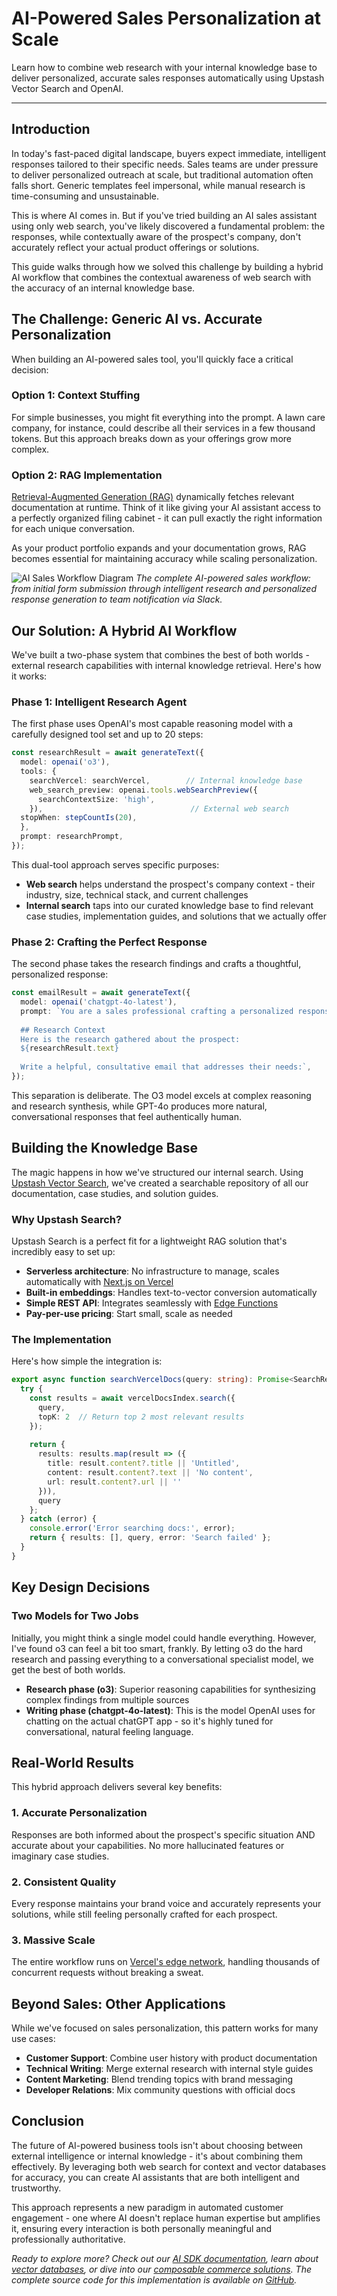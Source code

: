 # AI-Powered Sales Personalization at Scale

Learn how to combine web research with your internal knowledge base to deliver personalized, accurate sales responses automatically using Upstash Vector Search and OpenAI.

---

## Introduction

In today's fast-paced digital landscape, buyers expect immediate, intelligent responses tailored to their specific needs. Sales teams are under pressure to deliver personalized outreach at scale, but traditional automation often falls short. Generic templates feel impersonal, while manual research is time-consuming and unsustainable.

This is where AI comes in. But if you've tried building an AI sales assistant using only web search, you've likely discovered a fundamental problem: the responses, while contextually aware of the prospect's company, don't accurately reflect your actual product offerings or solutions.

This guide walks through how we solved this challenge by building a hybrid AI workflow that combines the contextual awareness of web search with the accuracy of an internal knowledge base.

## The Challenge: Generic AI vs. Accurate Personalization

When building an AI-powered sales tool, you'll quickly face a critical decision:

### Option 1: Context Stuffing
For simple businesses, you might fit everything into the prompt. A lawn care company, for instance, could describe all their services in a few thousand tokens. But this approach breaks down as your offerings grow more complex.

### Option 2: RAG Implementation
[Retrieval-Augmented Generation (RAG)](https://vercel.com/docs/ai/rag) dynamically fetches relevant documentation at runtime. Think of it like giving your AI assistant access to a perfectly organized filing cabinet - it can pull exactly the right information for each unique conversation.

As your product portfolio expands and your documentation grows, RAG becomes essential for maintaining accuracy while scaling personalization.

![AI Sales Workflow Diagram](/diagram.png)
*The complete AI-powered sales workflow: from initial form submission through intelligent research and personalized response generation to team notification via Slack.*

## Our Solution: A Hybrid AI Workflow

We've built a two-phase system that combines the best of both worlds - external research capabilities with internal knowledge retrieval. Here's how it works:

### Phase 1: Intelligent Research  Agent

The first phase uses OpenAI's most capable reasoning model with a carefully designed tool set and up to 20 steps:

```typescript
const researchResult = await generateText({
  model: openai('o3'),
  tools: {
    searchVercel: searchVercel,        // Internal knowledge base
    web_search_preview: openai.tools.webSearchPreview({
      searchContextSize: 'high',
    }),                                 // External web search
  stopWhen: stepCountIs(20),
  },
  prompt: researchPrompt,
});
```

This dual-tool approach serves specific purposes:
- **Web search** helps understand the prospect's company context - their industry, size, technical stack, and current challenges
- **Internal search** taps into our curated knowledge base to find relevant case studies, implementation guides, and solutions that we actually offer

### Phase 2: Crafting the Perfect Response

The second phase takes the research findings and crafts a thoughtful, personalized response:

```typescript
const emailResult = await generateText({
  model: openai('chatgpt-4o-latest'),
  prompt: `You are a sales professional crafting a personalized response...
  
  ## Research Context
  Here is the research gathered about the prospect:
  ${researchResult.text}
  
  Write a helpful, consultative email that addresses their needs:`,
});
```

This separation is deliberate. The O3 model excels at complex reasoning and research synthesis, while GPT-4o produces more natural, conversational responses that feel authentically human.

## Building the Knowledge Base

The magic happens in how we've structured our internal search. Using [Upstash Vector Search](https://upstash.com/docs/search/overall/whatisupstashsearch), we've created a searchable repository of all our documentation, case studies, and solution guides.

### Why Upstash Search?

Upstash Search is a perfect fit for a lightweight RAG solution that's incredibly easy to set up:

- **Serverless architecture**: No infrastructure to manage, scales automatically with [Next.js on Vercel](https://vercel.com/docs/frameworks/nextjs)
- **Built-in embeddings**: Handles text-to-vector conversion automatically
- **Simple REST API**: Integrates seamlessly with [Edge Functions](https://vercel.com/docs/functions/edge-functions)
- **Pay-per-use pricing**: Start small, scale as needed

### The Implementation

Here's how simple the integration is:

```typescript
export async function searchVercelDocs(query: string): Promise<SearchResponse> {
  try {
    const results = await vercelDocsIndex.search({ 
      query,
      topK: 2  // Return top 2 most relevant results
    });
    
    return {
      results: results.map(result => ({
        title: result.content?.title || 'Untitled',
        content: result.content?.text || 'No content',
        url: result.content?.url || ''
      })),
      query
    };
  } catch (error) {
    console.error('Error searching docs:', error);
    return { results: [], query, error: 'Search failed' };
  }
}
```

## Key Design Decisions

### Two Models for Two Jobs

Initially, you might think a single model could handle everything. However, I've found o3 can feel a bit too smart, frankly. By letting o3 do the hard research and passing everything to a conversational specialist model, we get the best of both worlds.

- **Research phase (o3)**: Superior reasoning capabilities for synthesizing complex findings from multiple sources
- **Writing phase (chatgpt-4o-latest)**: This is the model OpenAI uses for chatting on the actual chatGPT app - so it's highly tuned for conversational, natural feeling language. 


## Real-World Results

This hybrid approach delivers several key benefits:

### 1. Accurate Personalization
Responses are both informed about the prospect's specific situation AND accurate about your capabilities. No more hallucinated features or imaginary case studies.

### 2. Consistent Quality
Every response maintains your brand voice and accurately represents your solutions, while still feeling personally crafted for each prospect.

### 3. Massive Scale
The entire workflow runs on [Vercel's edge network](https://vercel.com/docs/edge-network/overview), handling thousands of concurrent requests without breaking a sweat.

## Beyond Sales: Other Applications

While we've focused on sales personalization, this pattern works for many use cases:

- **Customer Support**: Combine user history with product documentation
- **Technical Writing**: Merge external research with internal style guides
- **Content Marketing**: Blend trending topics with brand messaging
- **Developer Relations**: Mix community questions with official docs

## Conclusion

The future of AI-powered business tools isn't about choosing between external intelligence or internal knowledge - it's about combining them effectively. By leveraging both web search for context and vector databases for accuracy, you can create AI assistants that are both intelligent and trustworthy.

This approach represents a new paradigm in automated customer engagement - one where AI doesn't replace human expertise but amplifies it, ensuring every interaction is both personally meaningful and professionally authoritative.

*Ready to explore more? Check out our [AI SDK documentation](https://sdk.vercel.ai/docs), learn about [vector databases](https://vercel.com/guides/vector-databases), or dive into our [composable commerce solutions](https://vercel.com/solutions/composable-commerce). The complete source code for this implementation is available on [GitHub](https://github.com/vercel/ai-sdk-examples).*